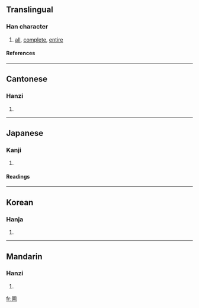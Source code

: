{{see|囵}}

==Translingual==
===Han character===
{{Han char|rn=31|rad=囗|as=08|sn=11|four=6022<sub>7</sub>|canj=田人一月 (WOMB)}}
# [[all]], [[complete]], [[entire]]
====References====
{{Han ref|kx=0219.060|dkj=04788|dj=0446.280|hdz=10721.050|uh=5707|ud=22279|bh=D4AC|bd=54444}}
----
==Cantonese==
===Hanzi===
{{yue-hanzi|jyut=|y=leun4}}
# {{defn|Cantonese}}
----
==Japanese==
===Kanji===
{{ja-kanji|grade=|rs=囗08}}
# {{defn|Japanese}} 
====Readings====
{{ja-readings|on=[[りん]] (rin)|kun=}}
----
==Korean==
===Hanja===
{{ko-hanja|hangeul=륜|rv=ryun|mr=ryun}}
# {{defn|Korean}}
----
==Mandarin==
===Hanzi===
{{cmn-hanzi|sim=囵|pin=[[lún]] (lun2)|wg=lun<sup>2</sup>}}
# {{defn|Mandarin}}

[[fr:圇]]